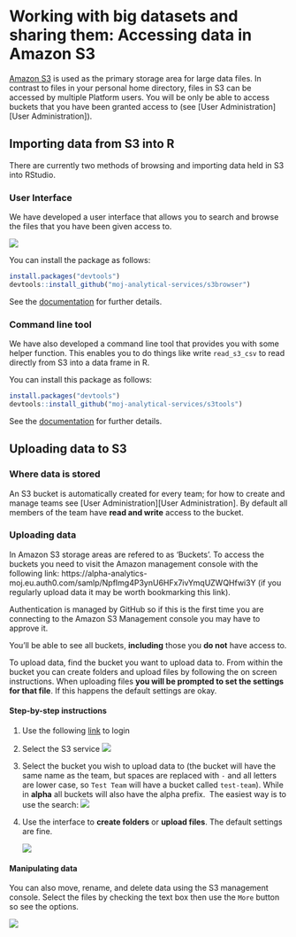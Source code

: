 # Working with big datasets and sharing them: Accessing data in Amazon S3

[Amazon S3](https://en.wikipedia.org/wiki/Amazon_S3) is used as the
primary storage area for large data files. In contrast to files in your
personal home directory, files in S3 can be accessed by multiple
Platform users. You will be only be able to access buckets that you have been granted access to (see [User Administration][User Administration]).

## Importing data from S3 into R

There are currently two methods of browsing and importing data held in S3 into RStudio.

### User Interface

We have developed a user interface that allows you to search and browse the files that you have been given access to. 

![](images/s3browser.png)

You can install the package as follows:
```r
install.packages("devtools")
devtools::install_github("moj-analytical-services/s3browser")
```

See the [documentation](https://github.com/moj-analytical-services/s3browser) for
further details.


### Command line tool

We have also developed a command line tool that provides you with
some helper function. This enables you to do things like write
`read_s3_csv` to read directly from S3 into a data frame in R.

You can install this package as follows:
```r
install.packages("devtools")
devtools::install_github("moj-analytical-services/s3tools")
```
See the [documentation](https://github.com/moj-analytical-services/s3tools) for
further details.



## Uploading data to S3 

### Where data is stored 

An S3 bucket is automatically created for every team; for how to create and manage teams see [User Administration][User Administration]. By default all members of the team have **read and write** access to the bucket. 



### Uploading data

In Amazon S3 storage areas are refered to as 'Buckets'. To access the buckets you need to visit the Amazon management console with the following link: https://alpha-analytics-moj.eu.auth0.com/samlp/NpfImg4P3ynU6HFx7ivYmqUZWQHfwi3Y (if you regularly upload data it may be worth bookmarking this link). 

Authentication is managed by GitHub so if this is the first time you are connecting to the Amazon S3 Management console you may have to approve it. 

You'll be able to see all buckets, **including** those you **do not** have access to. 

To upload data, find the bucket you want to upload data to. From within the bucket you can create folders and upload files by following the on screen instructions. When uploading files **you will be prompted to set the settings for that file**. If this happens the default settings are okay. 



#### Step-by-step instructions

1. Use the following [link](https://alpha-analytics-moj.eu.auth0.com/samlp/NpfImg4P3ynU6HFx7ivYmqUZWQHfwi3Y) to login 

2. Select the S3 service 
   ![](images/s3_service.png)

3. Select the bucket you wish to upload data to (the bucket will have the same name as the team, but spaces are replaced with `-` and all letters are lower case, so `Test Team` will have a bucket called `test-team`). While in **alpha** all buckets will also have the alpha prefix. 
   ​
   The easiest way is to use the search: 
   ![](images/s3_bucket_search.gif)

4. Use the interface to **create folders** or **upload files**. The default settings are fine. 

   ![](images/s3_bucket_upload.gif)



#### Manipulating data

You can also move, rename, and delete data using the S3 management console. Select the files by checking the text box then use the `More` button so see the options. 

![](images/s3_options.png)